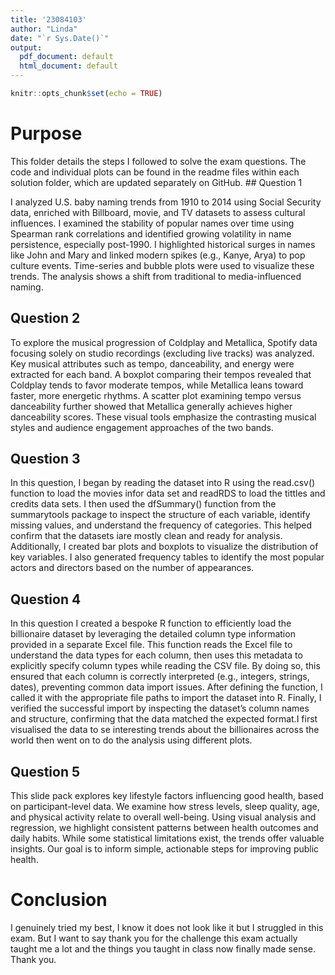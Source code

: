```yaml
---
title: '23084103'
author: "Linda"
date: "`r Sys.Date()`"
output:
  pdf_document: default
  html_document: default
---
```


```r
knitr::opts_chunk$set(echo = TRUE)
```
# Purpose

This folder details the steps I followed to solve the exam questions. The code and individual plots can be found in the readme files within each solution folder, which are updated separately on GitHub.
## Question 1

 I analyzed U.S. baby naming trends from 1910 to 2014 using Social Security data, enriched with Billboard, movie, and TV datasets to assess cultural influences. I examined the stability of popular names over time using Spearman rank correlations and identified growing volatility in name persistence, especially post-1990. I highlighted historical surges in names like John and Mary and linked modern spikes (e.g., Kanye, Arya) to pop culture events. Time-series and bubble plots were used to visualize these trends. The analysis shows a shift from traditional to media-influenced naming.

## Question 2
To explore the musical progression of Coldplay and Metallica, Spotify data focusing solely on studio recordings (excluding live tracks) was analyzed. Key musical attributes such as tempo, danceability, and energy were extracted for each band. A boxplot comparing their tempos revealed that Coldplay tends to favor moderate tempos, while Metallica leans toward faster, more energetic rhythms. A scatter plot examining tempo versus danceability further showed that Metallica generally achieves higher danceability scores. These visual tools emphasize the contrasting musical styles and audience engagement approaches of the two bands.

## Question 3

In this question, I began by reading the dataset into R using the read.csv() function to load the movies infor data set and readRDS to load the tittles and credits data sets. I then used the dfSummary() function from the summarytools package to inspect the structure of each variable, identify missing values, and understand the frequency of categories. This helped confirm that the datasets iare mostly clean and ready for analysis. Additionally, I created bar plots  and boxplots to visualize the distribution of key variables. I also generated frequency tables to identify the most popular actors and directors based on the number of appearances.

## Question 4

In this question I created a bespoke R function to efficiently load the billionaire dataset by leveraging the detailed column type information provided in a separate Excel file. This function reads the Excel file to understand the data types for each column, then uses this metadata to explicitly specify column types while reading the CSV file. By doing so, this ensured that each column is correctly interpreted (e.g., integers, strings, dates), preventing common data import issues. After defining the function, I called it with the appropriate file paths to import the dataset into R. Finally, I verified the successful import by inspecting the dataset’s column names and structure, confirming that the data matched the expected format.I first visualised the data to se interesting trends about the billionaires across the world then went on to do the analysis using different plots.
 
## Question 5

This slide pack explores key lifestyle factors influencing good health, based on participant-level data. We examine how stress levels, sleep quality, age, and physical activity relate to overall well-being. Using visual analysis and regression, we highlight consistent patterns between health outcomes and daily habits. While some statistical limitations exist, the trends offer valuable insights. Our goal is to inform simple, actionable steps for improving public health.


# Conclusion
I genuinely tried my best, I know it does not look like it but I struggled in this exam.
But I want to say thank you for the challenge this exam actually taught me a lot and the things you taught in class now finally made sense. Thank you.